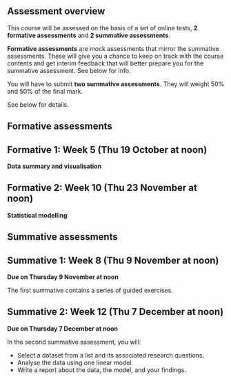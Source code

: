 ## Assessment overview

This course will be assessed on the basis of a set of online tests, **2 formative assessments** and **2 summative assessments**.

**Formative assessments** are mock assessments that mirror the summative assessments. These will give you a chance to keep on track with the course contents and get interim feedback that will better prepare you for the summative assessment. See below for info.

You will have to submit **two summative assessments**. They will weight 50% and 50% of the final mark.

See below for details.

## Formative assessments

::: {.callout-warning}
## Formative 1: Week 5 (Thu 19 October at noon)

**Data summary and visualisation**
:::

::: {.callout-warning}
## Formative 2: Week 10 (Thu 23 November at noon)

**Statistical modelling**
:::

## Summative assessments

::: {.callout-tip}
## Summative 1: Week 8 (Thu 9 November at noon)

**Due on Thursday 9 November at noon**

The first summative contains a series of guided exercises. 

:::

::: {.callout-tip}
## Summative 2: Week 12 (Thu 7 December at noon)

**Due on Thursday 7 December at noon**

In the second summative assessment, you will:

-   Select a dataset from a list and its associated research questions.
-   Analyse the data using one linear model.
-   Write a report about the data, the model, and your findings.
:::
